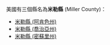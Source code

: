 美國有三個縣名為'''米勒縣''' (Miller County)：
* [[米勒縣_(阿肯色州)|米勒縣 (阿肯色州)]]
* [[米勒縣_(喬治亞州)|米勒縣 (喬治亞州)]]
* [[米勒縣_(密蘇里州)|米勒縣 (密蘇里州)]]
{{disambig|M米勒縣|Cat=三字县名消歧义}}
